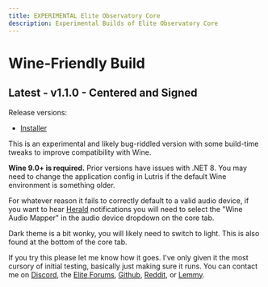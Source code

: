 ```yaml
---
title: EXPERIMENTAL Elite Observatory Core
description: Experimental Builds of Elite Observatory Core
---
```


# Wine-Friendly Build

## Latest - v1.1.0 - Centered and Signed

Release versions:
  * [Installer](https://xjph.net/Observatory/ObservatoryWineSetup.exe)

This is an experimental and likely bug-riddled version with some build-time tweaks to improve compatibility with Wine.

**Wine 9.0+ is required.** Prior versions have issues with .NET 8. You may need to change the application config in Lutris if the default Wine environment is something older.

For whatever reason it fails to correctly default to a valid audio device, if you want to hear [Herald](/usage/plugins/herald) notifications you will need to select the "Wine Audio Mapper" in the audio device dropdown on the core tab.

Dark theme is a bit wonky, you will likely need to switch to light. This is also found at the bottom of the core tab.

If you try this please let me know how it goes. I've only given it the most cursory of initial testing, basically just making sure it runs. You can contact me on [Discord](https://discord.gg/RAFDHsY), the [Elite Forums](https://forums.frontier.co.uk/threads/elite-observatory-search-your-journal-for-potentially-interesting-objects-or-notify-you-of-new-ones-on-the-fly-while-exploring.521544/), [Github](https://github.com/Xjph/ObservatoryCore), [Reddit](https://www.reddit.com/user/Xjph/), or [Lemmy](https://lemmy.ca/u/vithigar).